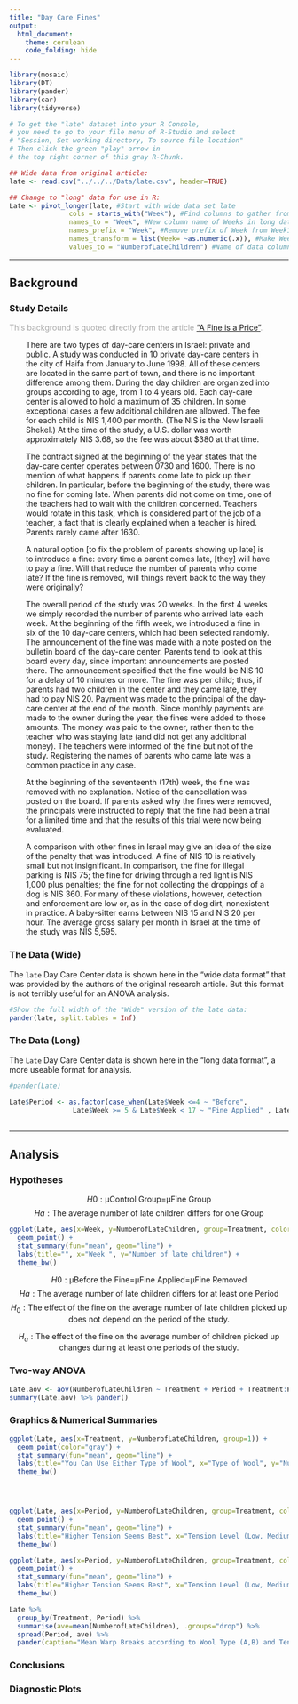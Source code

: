 ```yaml
---
title: "Day Care Fines"
output: 
  html_document:
    theme: cerulean
    code_folding: hide
---
```



```r
library(mosaic)
library(DT)
library(pander)
library(car)
library(tidyverse)

# To get the "late" dataset into your R Console, 
# you need to go to your file menu of R-Studio and select
# "Session, Set working directory, To source file location"
# Then click the green "play" arrow in 
# the top right corner of this gray R-Chunk. 

## Wide data from original article:
late <- read.csv("../../../Data/late.csv", header=TRUE) 

## Change to "long" data for use in R:
Late <- pivot_longer(late, #Start with wide data set late
               cols = starts_with("Week"), #Find columns to gather from long data
               names_to = "Week", #New column name of Weeks in long data
               names_prefix = "Week", #Remove prefix of Week from Week1, Week2, ...
               names_transform = list(Week= ~as.numeric(.x)), #Make Week a numeric column of data
               values_to = "NumberofLateChildren") #Name of data column in long data

```



<!--If you want to give your critiquers some ideas about what you have questions on and would like help with, place those details here.-->



<!--End your comments to your critiquers before this line.-->

----


## Background {.tabset .tabset-fade}


### Study Details

<div style="color:#a8a8a8;">
This background is quoted directly from the article ["A Fine is a Price"](http://rady.ucsd.edu/faculty/directory/gneezy/pub/docs/fine.pdf). 
</div>

<div style="padding-left:30px; padding-right:30px;">

There are two types of day-care centers in Israel: private and public. A study was conducted in 10 private day-care centers in the city of Haifa from January to June 1998. All of these centers are located in the same part of town, and there is no important difference among them. During the day children are organized into groups according to age, from 1 to 4 years old. Each day-care center is allowed to hold a maximum of 35 children. In some exceptional cases a few additional children are allowed. The fee for each child is NIS 1,400 per month. (The NIS is the New Israeli Shekel.) At the time of the study, a U.S. dollar was worth approximately NIS 3.68, so the fee was about $380 at that time. 

The contract signed at the beginning of the year states that the day-care
center operates between 0730 and 1600. There is no mention of what happens if parents come late to pick up their children. In particular, before the beginning of the study, there was no fine for coming late. When parents did not come on time, one of the teachers had to wait with the children concerned. Teachers would rotate in this task, which is considered part of the job of a teacher, a fact that is clearly explained when a teacher is hired. Parents rarely came after 1630. 

A natural option [to fix the problem of parents showing up late] is to introduce a fine: every time a parent comes late, [they] will have to pay a fine. Will that reduce the number of parents who come late? If the fine is removed, will things revert back to the way they were originally?

The overall period of the study was 20 weeks. In the first 4 weeks we
simply recorded the number of parents who arrived late each week. At the
beginning of the fifth week, we introduced a fine in six of the 10 day-care centers, which had been selected randomly. The announcement of the fine was made with a note posted on the bulletin board of the day-care center. Parents tend to look at this board every day, since important announcements are posted there. The announcement specified that the fine would be NIS 10 for a delay of 10 minutes or more. The fine was per child; thus, if parents had two children in the center and they came late, they had to pay NIS 20. Payment was made to the principal of the day-care center at the end of the month. Since monthly payments are made to the owner during the year, the fines were added to those amounts. The money was paid to the owner, rather then to the teacher who was staying late (and did not get any additional money). The teachers were informed of the fine but not of the study. Registering the names of parents who came late was a common practice in any case.

At the beginning of the seventeenth (17th) week, the fine was removed with no explanation. Notice of the cancellation was posted on the board. If parents asked why the fines were removed, the principals were instructed to reply that the fine had been a trial for a limited time and that the results of this trial were now being evaluated.

A comparison with other fines in Israel may give an idea of the size of
the penalty that was introduced. A fine of NIS 10 is relatively small but not insignificant. In comparison, the fine for illegal parking is NIS 75; the fine for driving through a red light is NIS 1,000 plus penalties; the fine for not collecting the droppings of a dog is NIS 360. For many of these violations, however, detection and enforcement are low or, as in the case of dog dirt, nonexistent in practice. A baby-sitter earns between NIS 15 and NIS 20 per hour. The average gross salary per month in Israel at the time of the study was NIS 5,595.

</div>


### The Data (Wide)


The `late` Day Care Center data is shown here in the "wide data format" that was provided by the authors of the original research article. But this format is not terribly useful for an ANOVA analysis.

```r
#Show the full width of the "Wide" version of the late data:
pander(late, split.tables = Inf)
```


### The Data (Long)

The `Late` Day Care Center data is shown here in the "long data format", a more useable format for analysis.

```r
#pander(Late)

Late$Period <- as.factor(case_when(Late$Week <=4 ~ "Before", 
                Late$Week >= 5 & Late$Week < 17 ~ "Fine Applied" , Late$Week >=17  ~ "Fine Removed"))
```


 
##  


----



## Analysis {.tabset .tabset-fade}

### Hypotheses

<!-- State the hypotheses for this analysis in this section. -->
$$
H0:\text{μControl Group=μFine Group}
$$
$$
Ha:\text{The average number of late children differs for one Group}
$$
```r
ggplot(Late, aes(x=Week, y=NumberofLateChildren, group=Treatment, color=Period)) +
  geom_point() +
  stat_summary(fun="mean", geom="line") +
  labs(title="", x="Week ", y="Number of late children") +
  theme_bw()

```


$$
H0:\text{μBefore the Fine=μFine Applied=μFine Removed}
$$
$$
Ha:\text{The average number of late children differs for at least one Period}
$$
$$
H_0: \text{The effect of the fine on the average number of late children picked up does not depend on the period of the study.}
$$

$$
H_a: \text{The effect of the fine on the average number of children picked up changes during at least one periods of the study.}
$$



### Two-way ANOVA 

<!-- Show the two-way ANOVA summary output in this section. -->


```r
Late.aov <- aov(NumberofLateChildren ~ Treatment + Period + Treatment:Period, data=Late)
summary(Late.aov) %>% pander()
```



### Graphics & Numerical Summaries

<!-- Show the three graphics of the two-way ANOVA in this section and provide a supporting table of numerical summaries for each graphic. -->

```r
ggplot(Late, aes(x=Treatment, y=NumberofLateChildren, group=1)) +
  geom_point(color="gray") +
  stat_summary(fun="mean", geom="line") +
  labs(title="You Can Use Either Type of Wool", x="Type of Wool", y="Number of Warps that Broke") +
  theme_bw()




ggplot(Late, aes(x=Period, y=NumberofLateChildren, group=Treatment, color=Treatment)) +
  geom_point() +
  stat_summary(fun="mean", geom="line") +
  labs(title="Higher Tension Seems Best", x="Tension Level (Low, Medium, High)", y="Number of Warps that Broke") +
  theme_bw()

ggplot(Late, aes(x=Period, y=NumberofLateChildren, group=Treatment, color=Treatment)) +
  geom_point() +
  stat_summary(fun="mean", geom="line") +
  labs(title="Higher Tension Seems Best", x="Tension Level (Low, Medium, High)", y="Number of Warps that Broke") +
  theme_bw()

Late %>%
  group_by(Treatment, Period) %>%
  summarise(ave=mean(NumberofLateChildren), .groups="drop") %>%
  spread(Period, ave) %>%
  pander(caption="Mean Warp Breaks according to Wool Type (A,B) and Tension Level (Low, Medium, High)")
```


### Conclusions

<!-- Interpret the results of the study. Use specific details in your writing like mentioning the actual amount of the fine and the relative cost to babysitting. Mention the average number of late children before the fine, during the fine, and after the fine was removed. -->



### Diagnostic Plots

<!-- Provide some discussion about how appropriate the ANOVA analysis was for this data. Include the residuals vs. fitted values plot and the Q-Q Plot of residuals. -->



